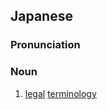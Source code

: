 ==Japanese==
{{rfd}}
{{ja-kanjitab|ほう|りつ|よう|ご|yomi=o}}

===Pronunciation===
{{ja-pron|yomi=kanon|ほうりつ ようご}}

===Noun===
{{ja-noun|ほうりつ ようご}}

# [[legal]] [[terminology]]